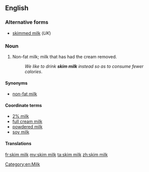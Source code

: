 <!-- If you edit this page, please also edit "skimmed milk" so that these pages remain synchronised-->
{{also|skim-milk}}
==English==

===Alternative forms===
* [[skimmed milk]] (''UK'')

===Noun===
{{en-noun|head=[[skim]] [[milk]]|skim milks}}

# {{North America}} Non-fat milk; milk that has had the cream removed.
#: ''We like to drink '''skim milk''' instead so as to consume fewer calories''.

====Synonyms====
* [[non-fat milk]]

====Coordinate terms====
* [[2% milk]]  <!--In US, it is usually called "2%" not "2% milk".  Is this true in UK also?-->
* [[full cream milk]]
* [[powdered milk]]
* [[soy milk]]

====Translations====
{{trans-see|skimmed milk}} <!-- link instead of copy -->

[[Category:en:Milk]]

[[fr:skim milk]]
[[my:skim milk]]
[[ta:skim milk]]
[[zh:skim milk]]